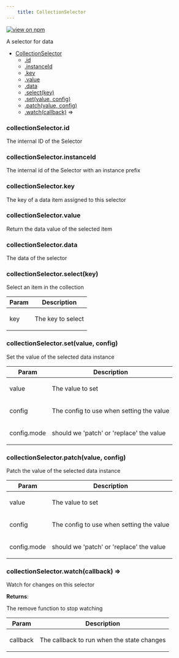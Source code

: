 ```yaml
--- 
	title: CollectionSelector 
--- 
```


[![view on npm](http://img.shields.io/npm/v/@plexusjs/core.svg)](https://www.npmjs.org/package/@plexusjs/core)

<p>A selector for data</p>


* [CollectionSelector](#CollectionSelector)
    * [.id](#CollectionSelector+id)
    * [.instanceId](#CollectionSelector+instanceId)
    * [.key](#CollectionSelector+key)
    * [.value](#CollectionSelector+value)
    * [.data](#CollectionSelector+data)
    * [.select(key)](#CollectionSelector+select)
    * [.set(value, config)](#CollectionSelector+set)
    * [.patch(value, config)](#CollectionSelector+patch)
    * [.watch(callback)](#CollectionSelector+watch) ⇒

<a name="CollectionSelector+id"></a>

### collectionSelector.id
<p>The internal ID of the Selector</p>

<a name="CollectionSelector+instanceId"></a>

### collectionSelector.instanceId
<p>The internal id of the Selector with an instance prefix</p>

<a name="CollectionSelector+key"></a>

### collectionSelector.key
<p>The key of a data item assigned to this selector</p>

<a name="CollectionSelector+value"></a>

### collectionSelector.value
<p>Return the data value of the selected item</p>

<a name="CollectionSelector+data"></a>

### collectionSelector.data
<p>The data of the selector</p>

<a name="CollectionSelector+select"></a>

### collectionSelector.select(key)
<p>Select an item in the collection</p>


| Param | Description |
| --- | --- |
| key | <p>The key to select</p> |

<a name="CollectionSelector+set"></a>

### collectionSelector.set(value, config)
<p>Set the value of the selected data instance</p>


| Param | Description |
| --- | --- |
| value | <p>The value to set</p> |
| config | <p>The config to use when setting the value</p> |
| config.mode | <p>should we 'patch' or 'replace' the value</p> |

<a name="CollectionSelector+patch"></a>

### collectionSelector.patch(value, config)
<p>Patch the value of the selected data instance</p>


| Param | Description |
| --- | --- |
| value | <p>The value to set</p> |
| config | <p>The config to use when setting the value</p> |
| config.mode | <p>should we 'patch' or 'replace' the value</p> |

<a name="CollectionSelector+watch"></a>

### collectionSelector.watch(callback) ⇒
<p>Watch for changes on this selector</p>

**Returns**: <p>The remove function to stop watching</p>  

| Param | Description |
| --- | --- |
| callback | <p>The callback to run when the state changes</p> |

